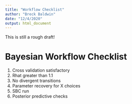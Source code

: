 ```yaml
---
title: "Workflow Checklist"
author: "Breck Baldwin"
date: "12/4/2020"
output: html_document
---
```

<!--Easiest way to render as html is open this file in RStudio and select 'Knit' option at top of window with this content.-->

This is still a rough draft!
<!--
Write script to convert semantic vars for math vars by rewriting to called_111_coef_beta -> beta

Infer data types for Stan variables

Can add functions to run.R to support data in this workflow checklist, e.g., check_rhat() and add to the executable.

Figure out a way to keep all history with a local db, snapshot of disk included. 



-->

# Bayesian Workflow Checklist

1. Cross validation satisfactory
2. Rhat greater than 1.1
3. No divergent transitions
4. Parameter recovery for X choices
5. SBC run
6. Posterior predictive checks